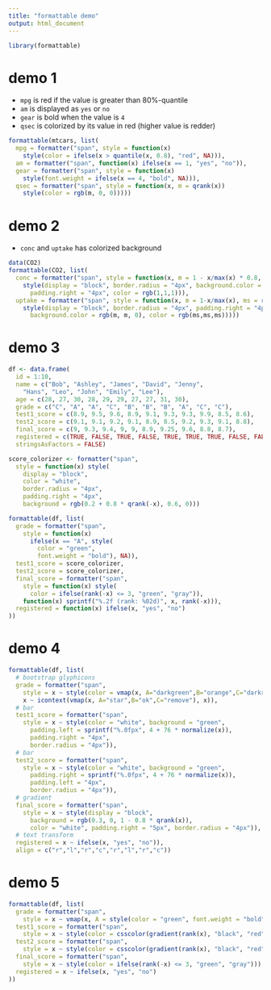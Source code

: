 ```yaml
---
title: "formattable demo"
output: html_document
---
```


```r
library(formattable)
```

# demo 1

* `mpg` is red if the value is greater than 80%-quantile
* `am` is displayed as `yes` or `no`
* `gear` is bold when the value is `4`
* `qsec` is colorized by its value in red (higher value is redder)

```r
formattable(mtcars, list(
  mpg = formatter("span", style = function(x)
    style(color = ifelse(x > quantile(x, 0.8), "red", NA))),
  am = formatter("span", function(x) ifelse(x == 1, "yes", "no")),
  gear = formatter("span", style = function(x)
    style(font.weight = ifelse(x == 4, "bold", NA))),
  qsec = formatter("span", style = function(x, m = qrank(x))
    style(color = rgb(m, 0, 0)))))
```

# demo 2

* `conc` and `uptake` has colorized background

```r
data(CO2)
formattable(CO2, list(
  conc = formatter("span", style = function(x, m = 1 - x/max(x) * 0.8, ms = round(1-m)) 
    style(display = "block", border.radius = "4px", background.color = rgb(0, m, 0),
      padding.right = "4px", color = rgb(1,1,1))),
  uptake = formatter("span", style = function(x, m = 1-x/max(x), ms = round(1-m))
    style(display = "block", border.radius = "4px", padding.right = "4px",
      background.color = rgb(m, m, 0), color = rgb(ms,ms,ms)))))
```

# demo 3

```r
df <- data.frame(
  id = 1:10,
  name = c("Bob", "Ashley", "James", "David", "Jenny", 
    "Hans", "Leo", "John", "Emily", "Lee"), 
  age = c(28, 27, 30, 28, 29, 29, 27, 27, 31, 30),
  grade = c("C", "A", "A", "C", "B", "B", "B", "A", "C", "C"),
  test1_score = c(8.9, 9.5, 9.6, 8.9, 9.1, 9.3, 9.3, 9.9, 8.5, 8.6),
  test2_score = c(9.1, 9.1, 9.2, 9.1, 8.9, 8.5, 9.2, 9.3, 9.1, 8.8),
  final_score = c(9, 9.3, 9.4, 9, 9, 8.9, 9.25, 9.6, 8.8, 8.7),
  registered = c(TRUE, FALSE, TRUE, FALSE, TRUE, TRUE, TRUE, FALSE, FALSE, FALSE),
  stringsAsFactors = FALSE)

score_colorizer <- formatter("span", 
  style = function(x) style(
    display = "block", 
    color = "white", 
    border.radius = "4px",
    padding.right = "4px",
    background = rgb(0.2 + 0.8 * qrank(-x), 0.6, 0)))

formattable(df, list(
  grade = formatter("span",
    style = function(x) 
      ifelse(x == "A", style(
        color = "green", 
        font.weight = "bold"), NA)),
  test1_score = score_colorizer,
  test2_score = score_colorizer,
  final_score = formatter("span",
    style = function(x) style(
      color = ifelse(rank(-x) <= 3, "green", "gray")),
    function(x) sprintf("%.2f (rank: %02d)", x, rank(-x))),
  registered = function(x) ifelse(x, "yes", "no")
))
```

# demo 4

```r
formattable(df, list(
  # bootstrap glyphicons
  grade = formatter("span", 
    style = x ~ style(color = vmap(x, A="darkgreen",B="orange",C="darkred")), 
    x ~ icontext(vmap(x, A="star",B="ok",C="remove"), x)),
  # bar
  test1_score = formatter("span", 
    style = x ~ style(color = "white", background = "green", 
      padding.left = sprintf("%.0fpx", 4 + 76 * normalize(x)),
      padding.right = "4px",
      border.radius = "4px")),
  # bar
  test2_score = formatter("span", 
    style = x ~ style(color = "white", background = "green", 
      padding.right = sprintf("%.0fpx", 4 + 76 * normalize(x)),
      padding.left = "4px",
      border.radius = "4px")),
  # gradient
  final_score = formatter("span", 
    style = x ~ style(display = "block",
      background = rgb(0.3, 0, 1 - 0.8 * qrank(x)),
      color = "white", padding.right = "5px", border.radius = "4px")),
  # text transform
  registered = x ~ ifelse(x, "yes", "no")),
  align = c("r","l","r","c","r","l","r","c"))
```

# demo 5

```r
formattable(df, list(
  grade = formatter("span",
    style = x ~ vmap(x, A = style(color = "green", font.weight = "bold"), NA)),
  test1_score = formatter("span",
    style = x ~ style(color = csscolor(gradient(rank(x), "black", "red")))),
  test2_score = formatter("span",
    style = x ~ style(color = csscolor(gradient(rank(x), "black", "red")))),
  final_score = formatter("span",
    style = x ~ style(color = ifelse(rank(-x) <= 3, "green", "gray"))),
  registered = x ~ ifelse(x, "yes", "no")
))
```

